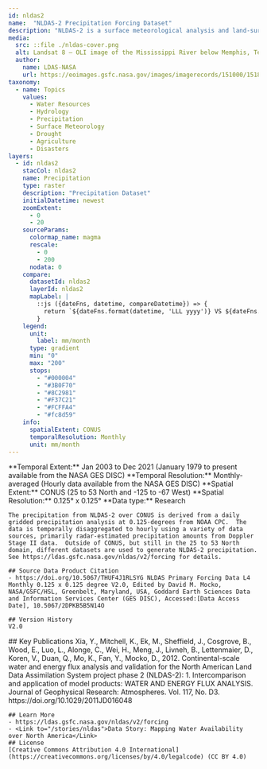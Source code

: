 ```yaml
---
id: nldas2
name:  "NLDAS-2 Precipitation Forcing Dataset"
description: "NLDAS-2 is a surface meteorological analysis and land-surface model dataset running in operations to produce outputs of soil moisture, snow, surface fluxes, streamflow, etc. for drought monitoring and other applications."
media:
  src: ::file ./nldas-cover.png
  alt: Landsat 8 — OLI image of the Mississippi River below Memphis, Tennessee on September 16, 2023 at near record low water levels, limiting barge shipments, threatening drinking water supplies, agriculture, and ecosystems.y.
  author:
    name: LDAS-NASA
    url: https://eoimages.gsfc.nasa.gov/images/imagerecords/151000/151897/mississippi_oli_2023259_lrg.jpg
taxonomy:
  - name: Topics
    values:
      - Water Resources
      - Hydrology
      - Precipitation
      - Surface Meteorology
      - Drought    
      - Agriculture
      - Disasters       
layers:
  - id: nldas2
    stacCol: nldas2
    name: Precipitation
    type: raster
    description: "Precipitation Dataset"
    initialDatetime: newest
    zoomExtent:
      - 0
      - 20
    sourceParams:
      colormap_name: magma
      rescale:
        - 0
        - 200
      nodata: 0
    compare:
      datasetId: nldas2
      layerId: nldas2
      mapLabel: |
        ::js ({dateFns, datetime, compareDatetime}) => {
          return `${dateFns.format(datetime, 'LLL yyyy')} VS ${dateFns.format(compareDatetime, 'LLL yyyy')}`;
        }
    legend:
      unit:
        label: mm/month    
      type: gradient
      min: "0"
      max: "200"
      stops:
        - "#000004"
        - "#3B0F70"
        - "#8C2981"
        - "#F37C21"
        - "#FCFFA4"
        - "#fc8d59"
    info:
      spatialExtent: CONUS 
      temporalResolution: Monthly 
      unit: mm/month        
---
```

<Block>
  <Prose>
    **Temporal Extent:** Jan 2003 to Dec 2021 (January 1979 to present available from the NASA GES DISC)   
    **Temporal Resolution:** Monthly-averaged (Hourly data available from the NASA GES DISC)    
    **Spatial Extent:** CONUS (25 to 53 North and -125 to -67 West)  
    **Spatial Resolution:** 0.125° x 0.125°    
    **Data type:** Research <br />
    
    The precipitation from NLDAS-2 over CONUS is derived from a daily gridded precipitation analysis at 0.125-degrees from NOAA CPC.  The data is temporally disaggregated to hourly using a variety of data sources, primarily radar-estimated precipitation amounts from Doppler Stage II data.  Outside of CONUS, but still in the 25 to 53 North domain, different datasets are used to generate NLDAS-2 precipitation.  See https://ldas.gsfc.nasa.gov/nldas/v2/forcing for details.

    ## Source Data Product Citation
    - https://doi.org/10.5067/THUF4J1RLSYG NLDAS Primary Forcing Data L4 Monthly 0.125 x 0.125 degree V2.0, Edited by David M. Mocko, NASA/GSFC/HSL, Greenbelt, Maryland, USA, Goddard Earth Sciences Data and Information Services Center (GES DISC), Accessed:[Data Access Date], 10.5067/2DPKB5B5N14O
    
    ## Version History
    V2.0

  </Prose>
</Block>
<Block>
  <Prose>
    ## Key Publications
    Xia, Y., Mitchell, K., Ek, M., Sheffield, J., Cosgrove, B., Wood, E., Luo, L., Alonge, C., Wei, H., Meng, J., Livneh, B., Lettenmaier, D., Koren, V., Duan, Q., Mo, K., Fan, Y., Mocko, D., 2012. Continental-scale water and energy flux analysis and validation for the North American Land Data Assimilation System project phase 2 (NLDAS-2): 1. Intercomparison and application of model products: WATER AND ENERGY FLUX ANALYSIS. Journal of Geophysical Research: Atmospheres. Vol. 117, No. D3.  https://doi.org/10.1029/2011JD016048    
    
    ## Learn More
    - https://ldas.gsfc.nasa.gov/nldas/v2/forcing
    - <Link to="/stories/nldas">Data Story: Mapping Water Availability over North America</Link>
    ## License
    [Creative Commons Attribution 4.0 International](https://creativecommons.org/licenses/by/4.0/legalcode) (CC BY 4.0)

  </Prose>
</Block>
